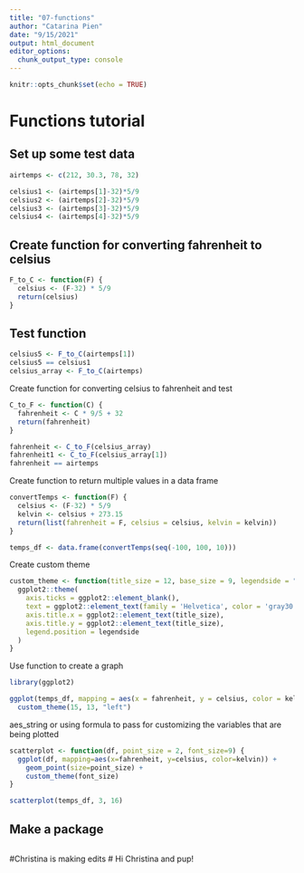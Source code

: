```yaml
---
title: "07-functions"
author: "Catarina Pien"
date: "9/15/2021"
output: html_document
editor_options: 
  chunk_output_type: console
---
```


```r
knitr::opts_chunk$set(echo = TRUE)
```

# Functions tutorial

## Set up some test data

```r
airtemps <- c(212, 30.3, 78, 32)

celsius1 <- (airtemps[1]-32)*5/9
celsius2 <- (airtemps[2]-32)*5/9
celsius3 <- (airtemps[3]-32)*5/9
celsius4 <- (airtemps[4]-32)*5/9

```

## Create function for converting fahrenheit to celsius
```r
F_to_C <- function(F) {
  celsius <- (F-32) * 5/9
  return(celsius)
}
```

## Test function
```r
celsius5 <- F_to_C(airtemps[1])
celsius5 == celsius1
celsius_array <- F_to_C(airtemps)
```

Create function for converting celsius to fahrenheit and test
```r
C_to_F <- function(C) {
  fahrenheit <- C * 9/5 + 32
  return(fahrenheit)
}

fahrenheit <- C_to_F(celsius_array)
fahrenheit1 <- C_to_F(celsius_array[1])
fahrenheit == airtemps
```

Create function to return multiple values in a data frame
```r
convertTemps <- function(F) {
  celsius <- (F-32) * 5/9
  kelvin <- celsius + 273.15
  return(list(fahrenheit = F, celsius = celsius, kelvin = kelvin))
}

temps_df <- data.frame(convertTemps(seq(-100, 100, 10)))
```

Create custom theme
```r
custom_theme <- function(title_size = 12, base_size = 9, legendside = "right") {
  ggplot2::theme(
    axis.ticks = ggplot2::element_blank(),
    text = ggplot2::element_text(family = 'Helvetica', color = 'gray30', size = base_size),
    axis.title.x = ggplot2::element_text(title_size),
    axis.title.y = ggplot2::element_text(title_size),
    legend.position = legendside
  )
}
```

Use function to create a graph
```r
library(ggplot2)

ggplot(temps_df, mapping = aes(x = fahrenheit, y = celsius, color = kelvin)) + geom_point() + 
  custom_theme(15, 13, "left")
```

aes_string or using formula to pass for customizing the variables that are being plotted
```r
scatterplot <- function(df, point_size = 2, font_size=9) {
  ggplot(df, mapping=aes(x=fahrenheit, y=celsius, color=kelvin)) +
    geom_point(size=point_size) +
    custom_theme(font_size)
}

scatterplot(temps_df, 3, 16)
```

## Make a package
```r

```
#Christina is making edits
# Hi Christina and pup!

